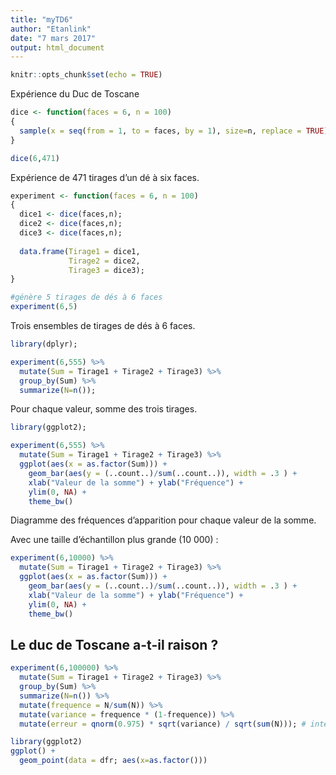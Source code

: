 ```yaml
---
title: "myTD6"
author: "Etanlink"
date: "7 mars 2017"
output: html_document
---
```


```r
knitr::opts_chunk$set(echo = TRUE)
```


Expérience du Duc de Toscane


```r
dice <- function(faces = 6, n = 100)
{
  sample(x = seq(from = 1, to = faces, by = 1), size=n, replace = TRUE);
}

dice(6,471)
```
Expérience de 471 tirages d'un dé à six faces.


```r
experiment <- function(faces = 6, n = 100)
{
  dice1 <- dice(faces,n);
  dice2 <- dice(faces,n);
  dice3 <- dice(faces,n);
  
  data.frame(Tirage1 = dice1,
             Tirage2 = dice2,
             Tirage3 = dice3);
}

#génère 5 tirages de dés à 6 faces
experiment(6,5)
```
Trois ensembles de tirages de dés à 6 faces.


```r
library(dplyr);

experiment(6,555) %>%
  mutate(Sum = Tirage1 + Tirage2 + Tirage3) %>%
  group_by(Sum) %>%
  summarize(N=n());
```
Pour chaque valeur, somme des trois tirages.


```r
library(ggplot2);
```

```r
experiment(6,555) %>%
  mutate(Sum = Tirage1 + Tirage2 + Tirage3) %>%
  ggplot(aes(x = as.factor(Sum))) +
    geom_bar(aes(y = (..count..)/sum(..count..)), width = .3 ) +
    xlab("Valeur de la somme") + ylab("Fréquence") +
    ylim(0, NA) +
    theme_bw()
```
Diagramme des fréquences d'apparition pour chaque valeur de la somme.



Avec une taille d'échantillon plus grande (10 000) :
```r
experiment(6,10000) %>%
  mutate(Sum = Tirage1 + Tirage2 + Tirage3) %>%
  ggplot(aes(x = as.factor(Sum))) +
    geom_bar(aes(y = (..count..)/sum(..count..)), width = .3 ) +
    xlab("Valeur de la somme") + ylab("Fréquence") +
    ylim(0, NA) +
    theme_bw()
```


## Le duc de Toscane a-t-il raison ?

```r
experiment(6,100000) %>%
  mutate(Sum = Tirage1 + Tirage2 + Tirage3) %>%
  group_by(Sum) %>%
  summarize(N=n()) %>%
  mutate(frequence = N/sum(N)) %>%
  mutate(variance = frequence * (1-frequence)) %>%
  mutate(erreur = qnorm(0.975) * sqrt(variance) / sqrt(sum(N))); # intervalle de confiance à 95%
```

```r
library(ggplot2)
ggplot() +
  geom_point(data = dfr; aes(x=as.factor()))

```

